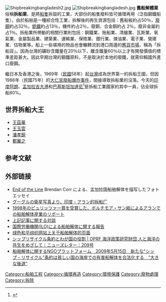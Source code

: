 {{NoteTA
|1=zh-tw:孟加拉;zh-hk:孟加拉國;zh-cn:孟加拉国;
}}
{{More footnotes|time=2015-02-21T12:59:26+00:00}} 
{{Globalize|area=台灣}}
[[Image:Shipbreakingbangladesh2.jpg|thumb]]
[[Image:Shipbreakingbangladesh.jpg|thumb]]
'''舊船解體業'''俗稱'''拆船業'''，是將[[船隻|船隻]]拆毀的工業，大部份的船隻廢料皆可循環再用（泛指鋼鐵船隻）。由於船舶是一種綜合性工業，拆解後的再生資源包括：舊船板約占50％，[[廢鋼|廢鋼]]約占32％，[[銑鐵|銑鐵]]約占13％，機件約占2％，廢銅、合金銅約占 2％，廢非金屬約占1％。拆船業所帶動的相關行業則包括：鋼鐵業、拖船業、清艙業、瓦斯業、氧氣業、金屬製品業、建築業、運輸業、保險業、銀行業、煉油業、電子業、營建業、估物業等。船上一些堪用的物品也會輾轉流到港口周邊的[[舊貨市場|舊貨市場]]，稱為「拆船貨」。因為台灣的礦砂含鐵量在20％以下，離含鐵量60％以上才有開發價值的標準差距甚大。因此早期台灣的鋼鐵原料，不是取決於本地的廢鐵，就需仰賴國外進口廢鋼。

繼日本及香港之後，1969年（[[民國紀元|民國]]58年）起[[台灣|台灣]]成為世界第一的拆船王國，但因1986年（民國75年）的[[大仁宮廢船爆炸事件|大仁宮廢船爆炸事件]]，間接導致拆船業的沒落。今天的[[印度|印度]][[阿朗|阿朗]]、[[孟加拉|孟加拉]][[吉大港|吉大港]]和[[巴基斯坦|巴基斯坦]][[加達尼|加達尼]]<ref>{{Cite web |url=http://www.rhythmsmonthly.com/?p=6420 |title=存档副本 |access-date=2016-03-01 |archive-date=2018-06-23 |archive-url=https://web.archive.org/web/20180623035728/http://www.rhythmsmonthly.com/?p=6420 |dead-url=no }}</ref>是拆船工業國家的其中一員，佔全球拆船80%。

== 世界拆船大王 ==
*[[王茲華|王茲華]]
*[[王玉雲|王玉雲]]
*[[潘孝銳|潘孝銳]]
*[[鄭翼之|鄭翼之]]

== 参考文献 ==
{{Reflist}}

== 外部链接 ==
{{Commons category|Shipbreaking}}
* [http://www.foreignpolicy.com/story/cms.php?story_id=3349 End of the Line] {{Wayback|url=http://www.foreignpolicy.com/story/cms.php?story_id=3349 |date=20090303132831 }} Brendan Corr による、孟加拉国船舶解体を描写したフォトエッセイ
* [http://perljam.net/google-satellite-maps/id/5174/India/Talaja/Alang_Ship_Breaking_Yards グーグルの衛星写真より、印度・アラン的拆船厂] {{Wayback|url=http://perljam.net/google-satellite-maps/id/5174/India/Talaja/Alang_Ship_Breaking_Yards |date=20060307170417 }}
* [http://www.pulitzer.org/year/1998/investigative-reporting/works/day3/1.html 1998年のピュリッツァー賞を受賞した、ボルチモア・サン紙によるアランでの船舶解体産業のリポート] {{Wayback|url=http://www.pulitzer.org/year/1998/investigative-reporting/works/day3/1.html |date=20201109031310 }}
* [http://www.npr.org/templates/story/story.php?storyId=1027384 上記記事に関する対談] {{Wayback|url=http://www.npr.org/templates/story/story.php?storyId=1027384 |date=20191212125633 }}
* [http://www.ilo.org/public/english/dialogue/sector/papers/shpbreak/ 国際労働機関(ILO)による船舶解体に関する報告] {{Wayback|url=http://www.ilo.org/public/english/dialogue/sector/papers/shpbreak/ |date=20110604101815 }}
* [https://web.archive.org/web/20070815092539/http://www.greenpeaceweb.org/shipbreak/ 绿色和平组织网站上关于船舶解体的页面]
* [https://web.archive.org/web/20150405072518/https://www.sof.or.jp/jp/news/201-250/209_1.php シップリサイクル条約とわが国の役割 | OPRF 海洋政策研究財団 人と海洋の共生をめざして｜ニューズレター｜209号]
* [http://www.ne.jp/asahi/kagaku/pico/basel/shipbreaking/NGO_Platform_090515_major_step_backwards.html 船舶解体に関するNGOプラットフォーム　2009年5月15日　新たな"シップ・リサイクル"条約は貧しい国の海岸での有害船解体を合法化する　”大きな後退”] {{Wayback|url=http://www.ne.jp/asahi/kagaku/pico/basel/shipbreaking/NGO_Platform_090515_major_step_backwards.html |date=20160929174640 }}
[[Category:船舶工程|Category:船舶工程]]
[[Category:循環再造|Category:循環再造]]
[[Category:環境保護|Category:環境保護]]
[[Category:廢物處理|Category:廢物處理]]
[[Category:拆除|Category:拆除]]